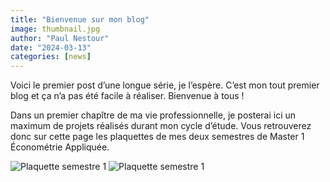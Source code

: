 ```yaml
---
title: "Bienvenue sur mon blog"
image: thumbnail.jpg
author: "Paul Nestour"
date: "2024-03-13"
categories: [news]
---
```


Voici le premier post d'une longue série, je l'espère. C'est mon tout premier blog et ça n'a pas été facile à réaliser. Bienvenue à tous !

Dans un premier chapître de ma vie professionnelle, je posterai ici un maximum de projets réalisés durant mon cycle d'étude. Vous retrouverez donc sur cette page les plaquettes de mes deux semestres de Master 1 Économétrie Appliquée.

![Plaquette semestre 1](./plaquette1.jpg) ![Plaquette semestre 1](./plaquette2.jpg)
